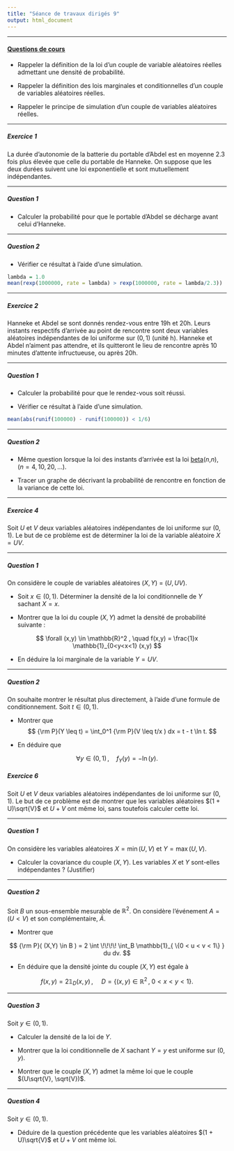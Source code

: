 ```yaml
---
title: "Séance de travaux dirigés 9"
output: html_document
---
```


** **

#### [Questions de cours](http://francoio.github.io/html/CM8.html) 

* Rappeler la définition de la loi d'un couple de variable aléatoires réelles admettant une densité de probabilité.

* Rappeler la définition des lois marginales et conditionnelles d'un couple de variables aléatoires réelles.

* Rappeler le principe de simulation d'un couple de variables aléatoires réelles.


** **


##### Exercice 1

La durée d'autonomie de la batterie du portable d'Abdel est en moyenne 2.3 fois plus élevée que celle du portable de Hanneke. On suppose que les deux durées suivent une loi exponentielle et sont mutuellement indépendantes.  

** **

##### Question 1

* Calculer la probabilité pour que le portable d'Abdel se décharge avant celui d'Hanneke. 

** **


##### Question 2

* Vérifier ce résultat à l'aide d'une simulation.  

```r
lambda = 1.0
mean(rexp(1000000, rate = lambda) > rexp(1000000, rate = lambda/2.3))
```



** **

##### Exercice 2

Hanneke et Abdel se sont donnés rendez-vous entre 19h et 20h. Leurs instants respectifs d'arrivée au point de rencontre sont deux variables aléatoires indépendantes de loi uniforme sur $(0,1)$ (unité h). Hanneke et Abdel n'aiment pas attendre, et ils quitteront le lieu de rencontre après 10 minutes d'attente infructueuse, ou après 20h.   

** **

##### Question 1

* Calculer la probabilité pour que le rendez-vous soit réussi. 


* Vérifier ce résultat à l'aide d'une simulation.  

```r
mean(abs(runif(100000) - runif(100000)) < 1/6)
```


** **

##### Question 2

* Même question lorsque la loi des instants d'arrivée est la loi [beta](https://fr.wikipedia.org/wiki/Loi_b%C3%AAta)($n$,$n$),  ($n = 4, 10, 20,\dots$).

* Tracer un graphe de décrivant la probabilité de rencontre en fonction de la variance de cette loi. 

** **


##### Exercice 4

Soit $U$ et $V$ deux variables aléatoires indépendantes de loi uniforme sur $(0,1)$. Le but de ce problème est de déterminer la loi de la variable aléatoire $X= UV$. 

** **

##### Question 1

On considère le couple de variables aléatoires $(X,Y)$ = $(U, UV)$. 

* Soit $x \in (0,1)$. Déterminer la densité de la loi conditionnelle de $Y$ sachant $X = x$.

* Montrer que la loi du couple $(X,Y)$ admet la densité de probabilité suivante :

$$
\forall (x,y) \in \mathbb{R}^2 , \quad f(x,y) = \frac{1}x \mathbb{1}_{0<y<x<1} (x,y) 
$$

* En déduire la loi marginale de la variable $Y = UV$. 

** **

##### Question 2

On souhaite montrer le résultat plus directement, à l'aide d'une formule de conditionnement. Soit $t \in (0,1)$.

* Montrer que 
$$
{\rm P}(Y \leq t) =  \int_0^1 {\rm P}(V \leq t/x ) dx = t - t \ln t.
$$

* En déduire que 

$$
\forall y \in (0,1) \, , \quad f_Y(y) = - \ln(y) .
$$









##### Exercice 6

Soit $U$ et $V$ deux variables aléatoires indépendantes de loi uniforme sur $(0,1)$. Le but de ce problème est de montrer que les variables aléatoires $(1 + U)\sqrt{V}$ et $U + V$ ont même loi, sans toutefois calculer cette loi. 

** **

##### Question 1

On considère les variables aléatoires $X = \min (U,V)$ et $Y = \max (U,V)$. 


* Calculer la covariance du couple $(X,Y)$. Les variables $X$ et $Y$ sont-elles indépendantes ? (Justifier)
 
 
** **


##### Question 2

Soit $B$ un sous-ensemble mesurable de $\mathbb{R}^2$. On considère l'événement $A = (U < V)$ et son complémentaire, $\bar{A}$. 

* Montrer que 

$$
{\rm P}( (X,Y) \in B ) = 2 \int \!\!\!\! \int_B \mathbb{1}_{ \{0 < u < v < 1\} } du dv.  
$$


* En déduire que la densité jointe du couple $(X,Y)$ est égale à

$$
f(x,y) = 2 \mathbb{1}_{D} (x,y) \, ,\quad \, D = \{ (x, y) \in \mathbb{R}^2 \,, \; 0 < x < y < 1 \}. 
$$

** **

##### Question 3

Soit $y \in (0,1)$. 

* Calculer la densité de la loi de $Y$.

* Montrer que la loi conditionnelle de $X$ sachant $Y = y$ est uniforme sur $(0, y)$.

* Montrer que le couple $(X,Y)$ admet la même loi que le couple $(U\sqrt{V}, \sqrt{V})$.

** **

##### Question 4

Soit $y \in (0,1)$. 

* Déduire de la question précédente que les variables aléatoires $(1 + U)\sqrt{V}$ et $U + V$ ont même loi.
